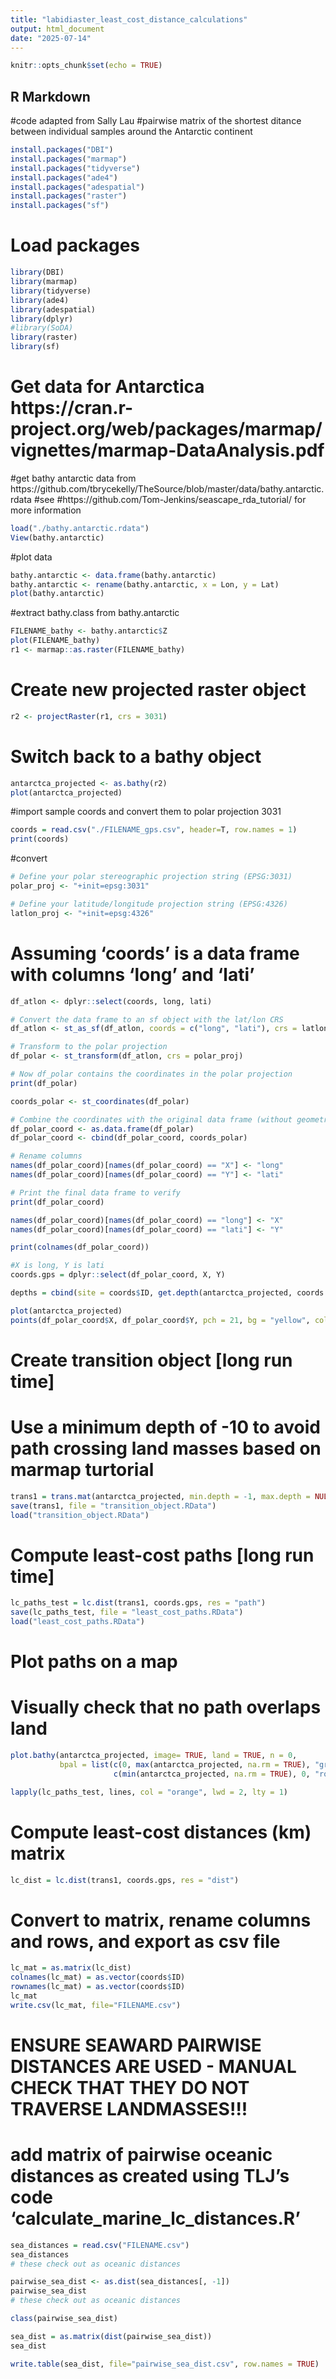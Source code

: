 ```yaml
---
title: "labidiaster_least_cost_distance_calculations"
output: html_document
date: "2025-07-14"
---
```


```r
knitr::opts_chunk$set(echo = TRUE)
```

## R Markdown

#code adapted from Sally Lau
#pairwise matrix of the shortest ditance between individual samples around the Antarctic continent 
```r
install.packages("DBI")
install.packages("marmap")
install.packages("tidyverse")
install.packages("ade4")
install.packages("adespatial")
install.packages("raster")
install.packages("sf")
```

# Load packages
```r
library(DBI)
library(marmap)
library(tidyverse)
library(ade4)
library(adespatial)
library(dplyr)
#library(SoDA)
library(raster)
library(sf)
```

# Get data for Antarctica https://cran.r-project.org/web/packages/marmap/vignettes/marmap-DataAnalysis.pdf
#get bathy antarctic data from https://github.com/tbrycekelly/TheSource/blob/master/data/bathy.antarctic.rdata
#see #https://github.com/Tom-Jenkins/seascape_rda_tutorial/ for more information
```r
load("./bathy.antarctic.rdata")
View(bathy.antarctic)
```

#plot data
```r
bathy.antarctic <- data.frame(bathy.antarctic)
bathy.antarctic <- rename(bathy.antarctic, x = Lon, y = Lat)
plot(bathy.antarctic)
```

#extract bathy.class from bathy.antarctic 
```r
FILENAME_bathy <- bathy.antarctic$Z
plot(FILENAME_bathy)
r1 <- marmap::as.raster(FILENAME_bathy)
```

# Create new projected raster object
```r
r2 <- projectRaster(r1, crs = 3031)
```

# Switch back to a bathy object
```r
antarctca_projected <- as.bathy(r2)
plot(antarctca_projected)
```

#import sample coords and convert them to polar projection 3031
```r
coords = read.csv("./FILENAME_gps.csv", header=T, row.names = 1)
print(coords)
```

#convert
```r
# Define your polar stereographic projection string (EPSG:3031)
polar_proj <- "+init=epsg:3031"

# Define your latitude/longitude projection string (EPSG:4326)
latlon_proj <- "+init=epsg:4326"
```

# Assuming 'coords' is a data frame with columns 'long' and 'lati'
```r

df_atlon <- dplyr::select(coords, long, lati)

```

```r
# Convert the data frame to an sf object with the lat/lon CRS
df_atlon <- st_as_sf(df_atlon, coords = c("long", "lati"), crs = latlon_proj)

# Transform to the polar projection
df_polar <- st_transform(df_atlon, crs = polar_proj)

# Now df_polar contains the coordinates in the polar projection
print(df_polar)

coords_polar <- st_coordinates(df_polar)
```

```r
# Combine the coordinates with the original data frame (without geometry)
df_polar_coord <- as.data.frame(df_polar)
df_polar_coord <- cbind(df_polar_coord, coords_polar)

# Rename columns
names(df_polar_coord)[names(df_polar_coord) == "X"] <- "long"
names(df_polar_coord)[names(df_polar_coord) == "Y"] <- "lati"

# Print the final data frame to verify
print(df_polar_coord)

names(df_polar_coord)[names(df_polar_coord) == "long"] <- "X"
names(df_polar_coord)[names(df_polar_coord) == "lati"] <- "Y"

print(colnames(df_polar_coord))
```

```r
#X is long, Y is lati
coords.gps = dplyr::select(df_polar_coord, X, Y)

depths = cbind(site = coords$ID, get.depth(antarctca_projected, coords.gps, locator = FALSE))

plot(antarctca_projected)
points(df_polar_coord$X, df_polar_coord$Y, pch = 21, bg = "yellow", col = "black", cex = 2)
```

# Create transition object [long run time]
# Use a minimum depth of -10 to avoid path crossing land masses based on marmap turtorial
```r
trans1 = trans.mat(antarctca_projected, min.depth = -1, max.depth = NULL)
save(trans1, file = "transition_object.RData")
load("transition_object.RData")
```

# Compute least-cost paths [long run time]
```r
lc_paths_test = lc.dist(trans1, coords.gps, res = "path")
save(lc_paths_test, file = "least_cost_paths.RData")
load("least_cost_paths.RData")
```

# Plot paths on a map
# Visually check that no path overlaps land
```r
plot.bathy(antarctca_projected, image= TRUE, land = TRUE, n = 0,
           bpal = list(c(0, max(antarctca_projected, na.rm = TRUE), "grey"),
                       c(min(antarctca_projected, na.rm = TRUE), 0, "royalblue")))

lapply(lc_paths_test, lines, col = "orange", lwd = 2, lty = 1)
```

# Compute least-cost distances (km) matrix
```r

lc_dist = lc.dist(trans1, coords.gps, res = "dist")
```

# Convert to matrix, rename columns and rows, and export as csv file
```r
lc_mat = as.matrix(lc_dist)
colnames(lc_mat) = as.vector(coords$ID)
rownames(lc_mat) = as.vector(coords$ID)
lc_mat
write.csv(lc_mat, file="FILENAME.csv")
```

# ENSURE SEAWARD PAIRWISE DISTANCES ARE USED - MANUAL CHECK THAT THEY DO NOT TRAVERSE LANDMASSES!!! 
# add matrix of pairwise oceanic distances as created using TLJ's code 'calculate_marine_lc_distances.R'
```r
sea_distances = read.csv("FILENAME.csv")
sea_distances 
# these check out as oceanic distances

pairwise_sea_dist <- as.dist(sea_distances[, -1])
pairwise_sea_dist
# these check out as oceanic distances

class(pairwise_sea_dist)

sea_dist = as.matrix(dist(pairwise_sea_dist))
sea_dist

write.table(sea_dist, file="pairwise_sea_dist.csv", row.names = TRUE)
```






















